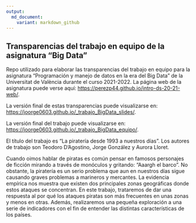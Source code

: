 ---
output: 
  md_document:
    variant: markdown_github
---

## Transparencias del trabajo en equipo de la asignatura "Big Data"

<!-- El párrafo de abajo has de dejarlo tal cual. NO HAS DE CAMBIAR NADA!!-->

Repo utilizado para elaborar las transparencias del trabajo en equipo para la asignatura "Programación y manejo de datos en la era del Big Data" de la Universitat de València durante el curso 2021-2022. La página web de la asignatura puede verse aquí: <https://perezp44.github.io/intro-ds-20-21-web/>.

<!-- En la linea de abajo TIENES QUE SUSTITUIR "perezp44" por tu usuario de Github-->

La versión final de estas transparencias puede visualizarse en: <https://joorge0603.github.io/_trabajo_BigData_slides/>.


<!-- En la linea de abajo TIENES QUE SUSTITUIR (otra vez) "perezp44" por tu usuario de Github-->

La versión final del trabajo puede visualizarse en: <https://joorge0603.github.io/_trabajo_BigData_equipo/>.



<!-- Abajo podéis escribir lo que queráis, igual un resumen del trabajo, o ..., o ... pero al menos, tenéis que poner el título del trabajo y el nombre de los componentes del equipo-->

El título del trabajo es “La piratería desde 1993 a nuestros días”. Los autores de trabajo son Teodoro D’Agostino, Jorge González y Aurora Lloret.

Cuando oimos hablar de piratas es común pensar en famosos personajes de ficción mirando a través de monóculos y gritando: “Aaargh el barco”. No obstante, la piratería es un serio problema que aun en nuestros días sigue causando graves problemas a marineros y mercantes. La evidencia empírica nos muestra que existen dos principales zonas geográficas donde estos ataques se concentran. En este trabajo, trataremos de dar una respuesta al por qué los ataques piratas son más frecuentes en unas zonas y menos en otras. Además, realizaremos una pequeña exploración a una serie de indicadores con el fin de entender las distintas características de los países.



<!-- Finalmente, acuérdate que cuando hayas hecho los cambios y hayas dejado este archivo como hayáis decidido, TENEIS que knittearlo para que los cambios se actualicen en el fichero Readme.md, que es el que finalmente se visualizará en Github-->


